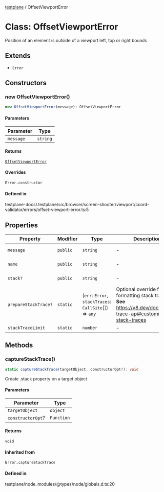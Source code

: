 [testplane](../README.mdx) / OffsetViewportError

# Class: OffsetViewportError

Position of an element is outside of a viewport left, top or right bounds

## Extends

- `Error`

## Constructors

### new OffsetViewportError()

```ts
new OffsetViewportError(message): OffsetViewportError
```

#### Parameters

| Parameter | Type |
| ------ | ------ |
| `message` | `string` |

#### Returns

[`OffsetViewportError`](OffsetViewportError.mdx)

#### Overrides

`Error.constructor`

#### Defined in

testplane-docs/.testplane/src/browser/screen-shooter/viewport/coord-validator/errors/offset-viewport-error.ts:5

## Properties

| Property | Modifier | Type | Description | Inherited from | Defined in |
| ------ | ------ | ------ | ------ | ------ | ------ |
| `message` | `public` | `string` | - | `Error.message` | testplane-docs/node\_modules/typescript/lib/lib.es5.d.ts:1077 |
| `name` | `public` | `string` | - | `Error.name` | testplane-docs/node\_modules/typescript/lib/lib.es5.d.ts:1076 |
| `stack?` | `public` | `string` | - | `Error.stack` | testplane-docs/node\_modules/typescript/lib/lib.es5.d.ts:1078 |
| `prepareStackTrace?` | `static` | (`err`: `Error`, `stackTraces`: `CallSite`[]) => `any` | Optional override for formatting stack traces **See** https://v8.dev/docs/stack-trace-api#customizing-stack-traces | `Error.prepareStackTrace` | testplane/node\_modules/@types/node/globals.d.ts:27 |
| `stackTraceLimit` | `static` | `number` | - | `Error.stackTraceLimit` | testplane/node\_modules/@types/node/globals.d.ts:29 |

## Methods

### captureStackTrace()

```ts
static captureStackTrace(targetObject, constructorOpt?): void
```

Create .stack property on a target object

#### Parameters

| Parameter | Type |
| ------ | ------ |
| `targetObject` | `object` |
| `constructorOpt`? | `Function` |

#### Returns

`void`

#### Inherited from

`Error.captureStackTrace`

#### Defined in

testplane/node\_modules/@types/node/globals.d.ts:20
